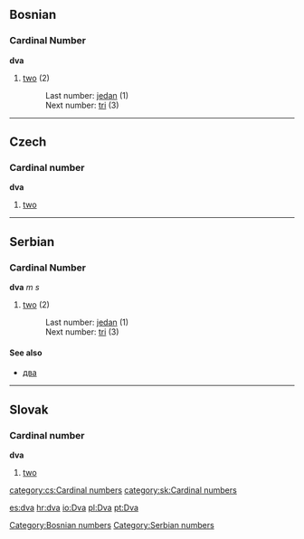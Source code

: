 ==Bosnian==
===Cardinal Number===
'''dva'''
#[[two]] (2)
#:Last number: [[jedan]] (1)
#:Next number: [[tri]] (3)
[[Category:Bosnian numbers]]

----

==Czech==
===Cardinal number===
'''dva'''
#[[two]]

----

==Serbian==
===Cardinal Number===
'''dva''' ''m s''
#[[two]] (2)
#:Last number: [[jedan]] (1)
#:Next number: [[tri]] (3)
====See also====
*[[два]]
[[Category:Serbian numbers]]

----

==Slovak==
===Cardinal number===
'''dva'''
#[[two]]

[[category:cs:Cardinal numbers]]
[[category:sk:Cardinal numbers]]

[[es:dva]]
[[hr:dva]]
[[io:Dva]]
[[pl:Dva]]
[[pt:Dva]]